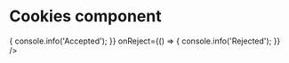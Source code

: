 
# Cookies component

 <div className="relative h-96">
  <Cookies
    open
    onAccept={() => {
      console.info('Accepted');
    }}
    onReject={() => {
      console.info('Rejected');
    }}
  />
</div>
